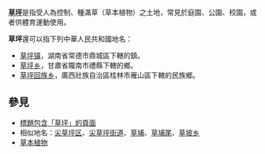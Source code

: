 '''[[草坪|草坪]]'''是指受人為控制、種滿草（草本植物）之土地，常見於庭園、公園、校園，或者供體育運動使用。

'''草坪'''還可以指下列中華人民共和國地名：

* [[草坪镇|草坪镇]]，湖南省常德市鼎城區下轄的鎮。
* [[草坪乡|草坪乡]]，甘肅省隴南市禮縣下轄的鄉。
* [[草坪回族乡|草坪回族乡]]，廣西壯族自治區桂林市雁山區下轄的民族鄉。

==參見==
* [[Special:Search/intitle:"草坪"|標題包含「草坪」的頁面]]
* 相似地名：[[尖草坪区|尖草坪区]]、[[尖草坪街道|尖草坪街道]]、[[草埔|草埔]]、[[草埔尾|草埔尾]]、[[草坡乡|草坡乡]]
* [[草本植物|草本植物]]

{{Disambiguation|Cat=二字中国地名消歧义|Caoping}}